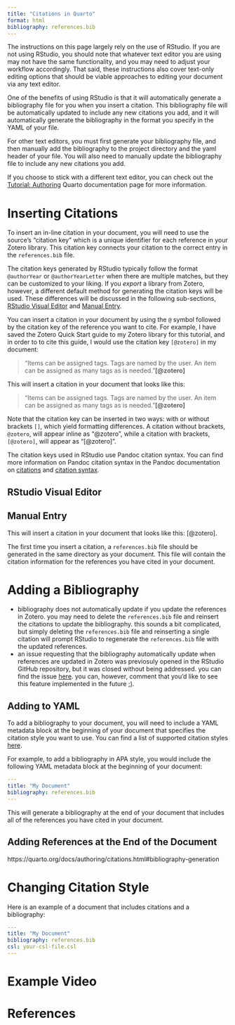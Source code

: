 ```yaml
---
title: "Citations in Quarto"
format: html
bibliography: references.bib
---
```


The instructions on this page largely rely on the use of RStudio. If you are not using RStudio, you should note that whatever text editor you are using may not have the same functionality, and you may need to adjust your workflow accordingly. That said, these instructions also cover text-only editing options that should be viable approaches to editing your document via any text editor.

One of the benefits of using RStudio is that it will automatically generate a bibliography file for you when you insert a citation. This bibliography file will be automatically updated to include any new citations you add, and it will automatically generate the bibliography in the format you specify in the YAML of your file.

For other text editors, you must first generate your bibliography file, and then manually add the bibliography to the project directory and the yaml header of your file. You will also need to manually update the bibliography file to include any new citations you add.

If you choose to stick with a different text editor, you can check out the [Tutorial: Authoring](https://quarto.org/docs/get-started/authoring/text-editor.html#citations) Quarto documentation page for more information.

# Inserting Citations

To insert an in-line citation in your document, you will need to use the source's "citation key" which is a unique identifier for each reference in your Zotero library. This citation key connects your citation to the correct entry in the `references.bib` file.

The citation keys generated by RStudio typically follow the format `@authorYear` or `@authorYearLetter` when there are multiple matches, but they can be customized to your liking. If you *export* a library from Zotero, however, a different default method for generating the citation keys will be used. These differences will be discussed in the following sub-sections, [RStudio Visual Editor](#rstudio-visual-editor) and [Manual Entry](#manual-entry).

You can insert a citation in your document by using the `@` symbol followed by the citation key of the reference you want to cite. For example, I have saved the Zotero Quick Start guide to my Zotero library for this tutorial, and in order to to cite this guide, I would use the citation key `[@zotero]` in my document:

> "Items can be assigned tags. Tags are named by the user. An item can be assigned as many tags as is needed."**[\@zotero]**

This will insert a citation in your document that looks like this: 

> "Items can be assigned tags. Tags are named by the user. An item can be assigned as many tags as is needed."**[@zotero]**

Note that the citation key can be inserted in two ways: with or without brackets `[]`, which yield formatting differences. A citation without brackets, `@zotero`, will appear inline as "@zotero", while a citation with brackets, `[@zotero]`, will appear as "[@zotero]".

::: {.callout-tip title="Citation Keys"}

The citation keys used in RStudio use Pandoc citation syntax. You can find more information on Pandoc citation syntax in the Pandoc documentation on [citations](https://pandoc.org/MANUAL.html#citations) and [citation syntax](https://pandoc.org/MANUAL.html#citation-syntax).

:::



## RStudio Visual Editor





## Manual Entry

This will insert a citation in your document that looks like this: \[\@zotero\].

The first time you insert a citation, a `references.bib` file should be generated in the same directory as your document. This file will contain the citation information for the references you have cited in your document.

# Adding a Bibliography

-   bibliography does not automatically update if you update the references in Zotero. you may need to delete the `references.bib` file and reinsert the citations to update the bibliography. this sounds a bit complicated, but simply deleting the `references.bib` file and reinserting a single citation will prompt RStudio to regenerate the `references.bib` file with the updated references.
-   an issue requesting that the bibliography automatically update when references are updated in Zotero was previosuly opened in the RStudio GitHub repository, but it was closed without being addressed. you can find the issue [here](https://github.com/rstudio/rstudio/issues/11447). you can, however, comment that you'd like to see this feature implemented in the future ;).

## Adding to YAML

To add a bibliography to your document, you will need to include a YAML metadata block at the beginning of your document that specifies the citation style you want to use. You can find a list of supported citation styles [here](https://citationstyles.org/).

For example, to add a bibliography in APA style, you would include the following YAML metadata block at the beginning of your document:

``` yaml
---
title: "My Document"
bibliography: references.bib
---
```

This will generate a bibliography at the end of your document that includes all of the references you have cited in your document.

## Adding References at the End of the Document

https://quarto.org/docs/authoring/citations.html#bibliography-generation

# Changing Citation Style

Here is an example of a document that includes citations and a bibliography:

``` yaml
---
title: "My Document"
bibliography: references.bib
csl: your-csl-file.csl
---
```

# Example Video

# References

::: {#refs}
:::
